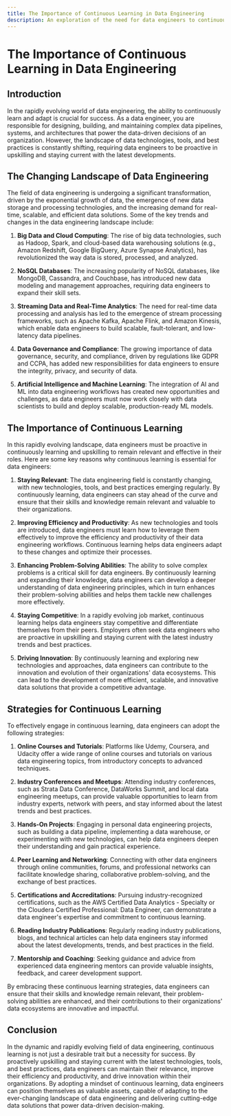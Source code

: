 ```yaml
---
title: The Importance of Continuous Learning in Data Engineering
description: An exploration of the need for data engineers to continuously upskill and stay current with evolving technologies.
---
```


# The Importance of Continuous Learning in Data Engineering

## Introduction

In the rapidly evolving world of data engineering, the ability to continuously learn and adapt is crucial for success. As a data engineer, you are responsible for designing, building, and maintaining complex data pipelines, systems, and architectures that power the data-driven decisions of an organization. However, the landscape of data technologies, tools, and best practices is constantly shifting, requiring data engineers to be proactive in upskilling and staying current with the latest developments.

## The Changing Landscape of Data Engineering

The field of data engineering is undergoing a significant transformation, driven by the exponential growth of data, the emergence of new data storage and processing technologies, and the increasing demand for real-time, scalable, and efficient data solutions. Some of the key trends and changes in the data engineering landscape include:

1. **Big Data and Cloud Computing**: The rise of big data technologies, such as Hadoop, Spark, and cloud-based data warehousing solutions (e.g., Amazon Redshift, Google BigQuery, Azure Synapse Analytics), has revolutionized the way data is stored, processed, and analyzed.

2. **NoSQL Databases**: The increasing popularity of NoSQL databases, like MongoDB, Cassandra, and Couchbase, has introduced new data modeling and management approaches, requiring data engineers to expand their skill sets.

3. **Streaming Data and Real-Time Analytics**: The need for real-time data processing and analysis has led to the emergence of stream processing frameworks, such as Apache Kafka, Apache Flink, and Amazon Kinesis, which enable data engineers to build scalable, fault-tolerant, and low-latency data pipelines.

4. **Data Governance and Compliance**: The growing importance of data governance, security, and compliance, driven by regulations like GDPR and CCPA, has added new responsibilities for data engineers to ensure the integrity, privacy, and security of data.

5. **Artificial Intelligence and Machine Learning**: The integration of AI and ML into data engineering workflows has created new opportunities and challenges, as data engineers must now work closely with data scientists to build and deploy scalable, production-ready ML models.

## The Importance of Continuous Learning

In this rapidly evolving landscape, data engineers must be proactive in continuously learning and upskilling to remain relevant and effective in their roles. Here are some key reasons why continuous learning is essential for data engineers:

1. **Staying Relevant**: The data engineering field is constantly changing, with new technologies, tools, and best practices emerging regularly. By continuously learning, data engineers can stay ahead of the curve and ensure that their skills and knowledge remain relevant and valuable to their organizations.

2. **Improving Efficiency and Productivity**: As new technologies and tools are introduced, data engineers must learn how to leverage them effectively to improve the efficiency and productivity of their data engineering workflows. Continuous learning helps data engineers adapt to these changes and optimize their processes.

3. **Enhancing Problem-Solving Abilities**: The ability to solve complex problems is a critical skill for data engineers. By continuously learning and expanding their knowledge, data engineers can develop a deeper understanding of data engineering principles, which in turn enhances their problem-solving abilities and helps them tackle new challenges more effectively.

4. **Staying Competitive**: In a rapidly evolving job market, continuous learning helps data engineers stay competitive and differentiate themselves from their peers. Employers often seek data engineers who are proactive in upskilling and staying current with the latest industry trends and best practices.

5. **Driving Innovation**: By continuously learning and exploring new technologies and approaches, data engineers can contribute to the innovation and evolution of their organizations' data ecosystems. This can lead to the development of more efficient, scalable, and innovative data solutions that provide a competitive advantage.

## Strategies for Continuous Learning

To effectively engage in continuous learning, data engineers can adopt the following strategies:

1. **Online Courses and Tutorials**: Platforms like Udemy, Coursera, and Udacity offer a wide range of online courses and tutorials on various data engineering topics, from introductory concepts to advanced techniques.

2. **Industry Conferences and Meetups**: Attending industry conferences, such as Strata Data Conference, DataWorks Summit, and local data engineering meetups, can provide valuable opportunities to learn from industry experts, network with peers, and stay informed about the latest trends and best practices.

3. **Hands-On Projects**: Engaging in personal data engineering projects, such as building a data pipeline, implementing a data warehouse, or experimenting with new technologies, can help data engineers deepen their understanding and gain practical experience.

4. **Peer Learning and Networking**: Connecting with other data engineers through online communities, forums, and professional networks can facilitate knowledge sharing, collaborative problem-solving, and the exchange of best practices.

5. **Certifications and Accreditations**: Pursuing industry-recognized certifications, such as the AWS Certified Data Analytics - Specialty or the Cloudera Certified Professional: Data Engineer, can demonstrate a data engineer's expertise and commitment to continuous learning.

6. **Reading Industry Publications**: Regularly reading industry publications, blogs, and technical articles can help data engineers stay informed about the latest developments, trends, and best practices in the field.

7. **Mentorship and Coaching**: Seeking guidance and advice from experienced data engineering mentors can provide valuable insights, feedback, and career development support.

By embracing these continuous learning strategies, data engineers can ensure that their skills and knowledge remain relevant, their problem-solving abilities are enhanced, and their contributions to their organizations' data ecosystems are innovative and impactful.

## Conclusion

In the dynamic and rapidly evolving field of data engineering, continuous learning is not just a desirable trait but a necessity for success. By proactively upskilling and staying current with the latest technologies, tools, and best practices, data engineers can maintain their relevance, improve their efficiency and productivity, and drive innovation within their organizations. By adopting a mindset of continuous learning, data engineers can position themselves as valuable assets, capable of adapting to the ever-changing landscape of data engineering and delivering cutting-edge data solutions that power data-driven decision-making.